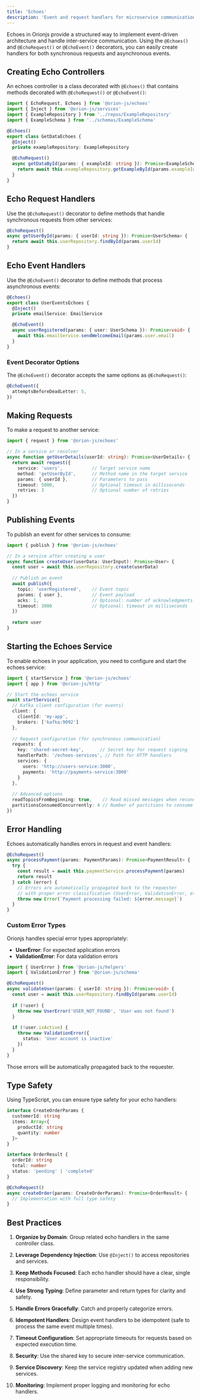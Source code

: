 ```yaml
---
title: 'Echoes'
description: 'Event and request handlers for microservice communication in Orionjs'
---
```


Echoes in Orionjs provide a structured way to implement event-driven architecture and handle inter-service communication. Using the `@Echoes()` and `@EchoRequest()` or `@EchoEvent()` decorators, you can easily create handlers for both synchronous requests and asynchronous events.

## Creating Echo Controllers

An echoes controller is a class decorated with `@Echoes()` that contains methods decorated with `@EchoRequest()` or `@EchoEvent()`:

```typescript
import { EchoRequest, Echoes } from '@orion-js/echoes'
import { Inject } from '@orion-js/services'
import { ExampleRepository } from '../repos/ExampleRepository'
import { ExampleSchema } from '../schemas/ExampleSchema'

@Echoes()
export class GetDataEchoes {
  @Inject()
  private exampleRepository: ExampleRepository

  @EchoRequest()
  async getDataById(params: { exampleId: string }): Promise<ExampleSchema> {
    return await this.exampleRepository.getExampleById(params.exampleId)
  }
}
```

## Echo Request Handlers

Use the `@EchoRequest()` decorator to define methods that handle synchronous requests from other services:

```typescript
@EchoRequest()
async getUserById(params: { userId: string }): Promise<UserSchema> {
  return await this.userRepository.findById(params.userId)
}
```

## Echo Event Handlers

Use the `@EchoEvent()` decorator to define methods that process asynchronous events:

```typescript
@Echoes()
export class UserEventsEchoes {
  @Inject()
  private emailService: EmailService

  @EchoEvent()
  async userRegistered(params: { user: UserSchema }): Promise<void> {
    await this.emailService.sendWelcomeEmail(params.user.email)
  }
}
```

### Event Decorator Options

The `@EchoEvent()` decorator accepts the same options as `@EchoRequest()`:

```typescript
@EchoEvent({
  attemptsBeforeDeadLetter: 5,
})
```

## Making Requests

To make a request to another service:

```typescript
import { request } from '@orion-js/echoes'

// In a service or resolver
async function getUserDetails(userId: string): Promise<UserDetails> {
  return await request({
    service: 'users',           // Target service name
    method: 'getUserById',      // Method name in the target service
    params: { userId },         // Parameters to pass
    timeout: 5000,              // Optional timeout in milliseconds
    retries: 3                  // Optional number of retries
  })
}
```

## Publishing Events

To publish an event for other services to consume:

```typescript
import { publish } from '@orion-js/echoes'

// In a service after creating a user
async function createUser(userData: UserInput): Promise<User> {
  const user = await this.userRepository.create(userData)
  
  // Publish an event
  await publish({
    topic: 'userRegistered',    // Event topic
    params: { user },           // Event payload
    acks: 1,                    // Optional: number of acknowledgments
    timeout: 3000               // Optional: timeout in milliseconds
  })
  
  return user
}
```

## Starting the Echoes Service

To enable echoes in your application, you need to configure and start the echoes service:

```typescript
import { startService } from '@orion-js/echoes'
import { app } from '@orion-js/http'

// Start the echoes service
await startService({
  // Kafka client configuration (for events)
  client: {
    clientId: 'my-app',
    brokers: ['kafka:9092']
  },
  
  // Request configuration (for synchronous communication)
  requests: {
    key: 'shared-secret-key',      // Secret key for request signing
    handlerPath: '/echoes-services', // Path for HTTP handlers
    services: {
      users: 'http://users-service:3000',
      payments: 'http://payments-service:3000'
    }
  },
  
  // Advanced options
  readTopicsFromBeginning: true,    // Read missed messages when reconnecting
  partitionsConsumedConcurrently: 4 // Number of partitions to consume concurrently
})
```

## Error Handling

Echoes automatically handles errors in request and event handlers:

```typescript
@EchoRequest()
async processPayment(params: PaymentParams): Promise<PaymentResult> {
  try {
    const result = await this.paymentService.processPayment(params)
    return result
  } catch (error) {
    // Errors are automatically propagated back to the requester
    // with proper error classification (UserError, ValidationError, etc.)
    throw new Error(`Payment processing failed: ${error.message}`)
  }
}
```

### Custom Error Types

Orionjs handles special error types appropriately:

- **UserError**: For expected application errors
- **ValidationError**: For data validation errors

```typescript
import { UserError } from '@orion-js/helpers'
import { ValidationError } from '@orion-js/schema'

@EchoRequest()
async validateUser(params: { userId: string }): Promise<void> {
  const user = await this.userRepository.findById(params.userId)
  
  if (!user) {
    throw new UserError('USER_NOT_FOUND', 'User was not found')
  }
  
  if (!user.isActive) {
    throw new ValidationError({
      status: 'User account is inactive'
    })
  }
}
```

Those errors will be automatically propagated back to the requester.

## Type Safety

Using TypeScript, you can ensure type safety for your echo handlers:

```typescript
interface CreateOrderParams {
  customerId: string
  items: Array<{
    productId: string
    quantity: number
  }>
}

interface OrderResult {
  orderId: string
  total: number
  status: 'pending' | 'completed'
}

@EchoRequest()
async createOrder(params: CreateOrderParams): Promise<OrderResult> {
  // Implementation with full type safety
}
```

## Best Practices

1. **Organize by Domain**: Group related echo handlers in the same controller class.

2. **Leverage Dependency Injection**: Use `@Inject()` to access repositories and services.

3. **Keep Methods Focused**: Each echo handler should have a clear, single responsibility.

4. **Use Strong Typing**: Define parameter and return types for clarity and safety.

5. **Handle Errors Gracefully**: Catch and properly categorize errors.

6. **Idempotent Handlers**: Design event handlers to be idempotent (safe to process the same event multiple times).

7. **Timeout Configuration**: Set appropriate timeouts for requests based on expected execution time.

8. **Security**: Use the shared key to secure inter-service communication.

9. **Service Discovery**: Keep the service registry updated when adding new services.

10. **Monitoring**: Implement proper logging and monitoring for echo handlers.

